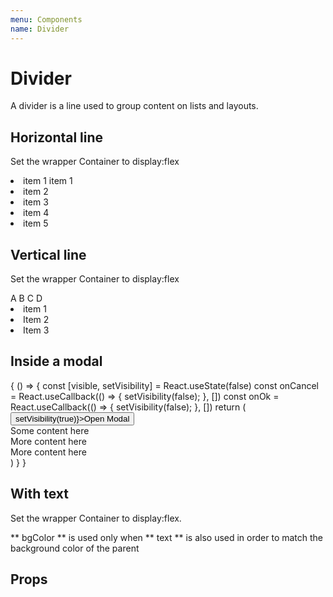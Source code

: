 ```yaml
---
menu: Components
name: Divider
---
```





# Divider
A divider is a line used to group content on lists and layouts.

## Horizontal line
Set the wrapper Container to display:flex

<Playground>
  <ThemeContainer>
    <Parent>
      <Container>
        <Ulist>
          <li>item 1 item 1</li>
          <li>item 2</li>
          <Divider
            component="li"
            margin="20px"
            thickness="1px"
          />
          <li>item 3</li>
          <li>item 4</li>
          <li>item 5</li>
        </Ulist>
      </Container>
    </Parent>
  </ThemeContainer>
</Playground>

## Vertical line

Set the wrapper Container to display:flex

<Playground>
  <ThemeContainer>
    <Parent>
      <Container>
        <Rect>A</Rect>
        <Rect>B</Rect>
        <Rect>C</Rect>
        <Divider
          orientation="vertical"
          margin="20px"
          thickness="1px"
        />
        <Rect>D</Rect>
      </Container>
      <Spacer />
      <Container>
        <UlistHorizontal>
          <li>item 1</li>
          <li>Item 2</li>
          <Divider
            component="li"
            orientation="vertical"
            margin="20px"
            thickness="1px"
          />
          <li>Item 3</li>
        </UlistHorizontal>
      </Container>
    </Parent>
  </ThemeContainer>
</Playground>

## Inside a modal

<Playground>
{
  () => {
    const [visible, setVisibility] = React.useState(false)
    const onCancel = React.useCallback(() => {
      setVisibility(false);
    }, [])
    const onOk = React.useCallback(() => {
      setVisibility(false);
    }, [])
    return (
      <ThemeContainer>
        <Parent>
          <ContainerModal>
            <Button onClick={() => setVisibility(true)}>Open Modal</Button>
            <Modal
              title={'Title'}
              onCancel={onCancel}
              onOk={onOk}
              visible={visible}
            >
              <ModalContent>
                <div>Some content here</div>
                <Divider
                  margin="20px"
                  thickness="1px"
                />
                <div>More content here</div>
                <Divider
                  margin="20px"
                  thickness="1px"
                />
                <div>More content here</div>
              </ModalContent>
            </Modal>
          </ContainerModal>
        </Parent>
      </ThemeContainer>)
  }
}
</Playground>

## With text

Set the wrapper Container to display:flex.

** bgColor ** is used only when ** text ** is also used in order to match the background color of the parent

<Playground>
  <ThemeContainer>
    <Parent>
      <ContainerText>
        <Divider
          text="Some text"
          textAlign="left"
          bgColor="#f1f1f1"
          thickness="1px"
          fontSize={1}
        />
      </ContainerText>
      <Spacer />
      <ContainerText>
        <Divider
          text="Some text"
          bgColor="#f1f1f1"
          thickness="1px"
          fontSize={1}
        />
      </ContainerText>
      <Spacer />
      <ContainerText>
        <Divider
          text="Some text"
          textAlign="right"
          thickness="1px"
          bgColor="#f1f1f1"
          fontSize={1}
        />
      </ContainerText>
    </Parent>
  </ThemeContainer>
</Playground>


## Props 
<Props of={Divider} />
